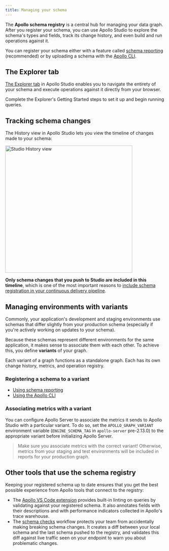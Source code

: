 ```yaml
---
title: Managing your schema
---
```


The **Apollo schema registry** is a central hub for managing your data graph. After you register your schema, you can use Apollo Studio to explore the schema's types and fields, track its change history, and even build and run operations against it.

You can register your schema either with a feature called [schema reporting](./schema-reporting/) (recommended) or by uploading a schema with the [Apollo CLI](./cli-registration/).

## The Explorer tab

[The Explorer tab](https://studio.apollographql.com/explorer) in Apollo Studio enables you to navigate the entirety of your schema and execute operations against it directly from your browser.

Complete the Explorer's Getting Started steps to set it up and begin running queries.

## Tracking schema changes

The History view in Apollo Studio lets you view the timeline of changes made to your schema:

<img src="../img//schema-history.jpg" class="screenshot" alt="Studio History view" width="400"></img>

**Only schema changes that you push to Studio are included in this timeline**, which is one of the most important reasons to [include schema registration in your continuous delivery pipeline](./cli-registration/#registering-with-continuous-delivery).

## Managing environments with variants

Commonly, your application's development and staging environments use schemas that differ slightly from your production schema (especially if you're actively working on updates to your schema).

Because these schemas represent different environments for the same application, it makes sense to associate them with each other. To achieve this, you define **variants** of your graph.

Each variant of a graph functions as a standalone graph. Each has its own change history, metrics, and operation registry.

### Registering a schema to a variant

* [Using schema reporting](./schema-reporting/#registering-to-a-variant-with-schema-reporting)
* [Using the Apollo CLI](./cli-registration/#registering-a-non-federated-schema)

### Associating metrics with a variant

You can configure Apollo Server to associate the metrics it sends to Apollo Studio with a particular variant. To do so, set the `APOLLO_GRAPH_VARIANT` environment variable (`ENGINE_SCHEMA_TAG` in `apollo-server` pre-2.13.0) to the appropriate variant before initializing Apollo Server.

> Make sure you associate metrics with the correct variant! Otherwise, metrics from your staging and test environments will be included in reports for your production graph.

## Other tools that use the schema registry

Keeping your registered schema up to date ensures that you get the best possible experience from Apollo tools that connect to the registry:

- The [Apollo VS Code extension](https://marketplace.visualstudio.com/items?itemName=apollographql.vscode-apollo) provides built-in linting on queries by validating against your registered schema. It also annotates fields with their descriptions and with performance indicators collected in Apollo's trace warehouse.
- The [schema checks](/schema-checks/) workflow protects your team from accidentally making breaking schema changes. It creates a diff between your local schema and the last schema pushed to the registry, and validates this diff against live traffic seen on your endpoint to warn you about problematic changes.
